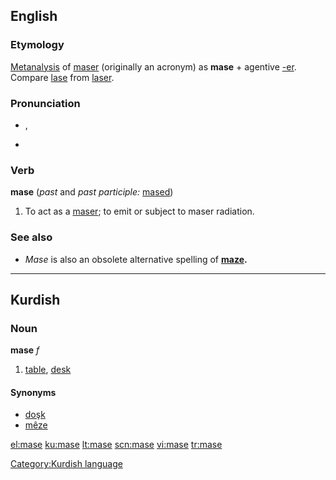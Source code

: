 ==English==

===Etymology===
[[Metanalysis]] of [[maser]] (originally an acronym) as '''mase''' + agentive [[-er]].  Compare [[lase]] from [[laser]].

===Pronunciation===
* {{a|GenAm}} {{IPA|/meɪz/}}, {{SAMPA|/meIz/}}
* {{rhymes|eɪz}}

===Verb===
'''mase''' (''past'' and ''past participle:'' [[mased]])

# To act as a [[maser]]; to emit or subject to maser radiation.

===See also===
* ''Mase'' is also an obsolete alternative spelling of '''[[maze]].'''

----

==Kurdish==

===Noun===
'''mase''' ''f''

# [[table]], [[desk]]

====Synonyms====
* [[doşk]]
* [[mêze]]

[[Category:Kurdish language]]

[[el:mase]]
[[ku:mase]]
[[lt:mase]]
[[scn:mase]]
[[vi:mase]]
[[tr:mase]]